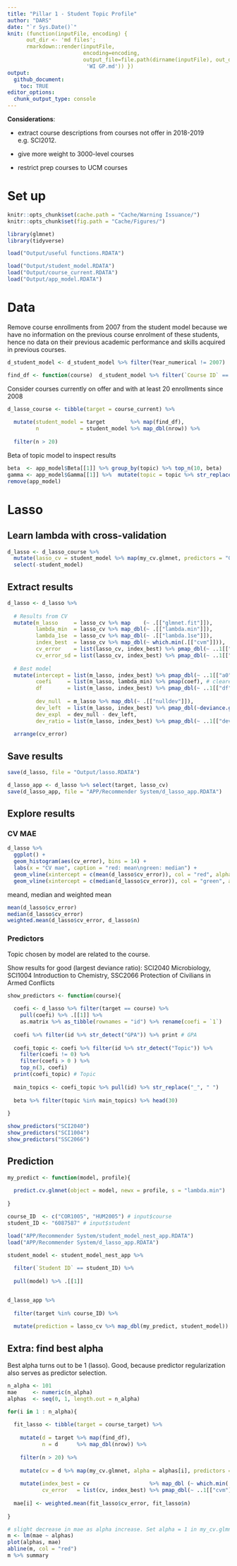 ```yaml
---
title: "Pillar 1 - Student Topic Profile"
author: "DARS"
date: "`r Sys.Date()`"
knit: (function(inputFile, encoding) { 
      out_dir <- 'md files';
      rmarkdown::render(inputFile,
                        encoding=encoding, 
                        output_file=file.path(dirname(inputFile), out_dir,
                         'WI GP.md')) })
output: 
  github_document:
    toc: TRUE
editor_options: 
  chunk_output_type: console
---
```


__Considerations__:

* extract course descriptions from courses not offer in 2018-2019 e.g. SCI2012.

* give more weight to 3000-level courses

* restrict prep courses to UCM courses
     
# Set up

```r

knitr::opts_chunk$set(cache.path = "Cache/Warning Issuance/")
knitr::opts_chunk$set(fig.path = "Cache/Figures/")

library(glmnet)
library(tidyverse)

load("Output/useful functions.RDATA")

load("Output/student_model.RDATA")
load("Output/course_current.RDATA")
load("Output/app_model.RDATA")
```

# Data

Remove course enrollments from 2007 from the student model because we have no information on the previous course enrolment of these students, hence no data on their previous academic performance and skills acquired in previous courses.

```r
d_student_model <- d_student_model %>% filter(Year_numerical != 2007)
```

```r
find_df <- function(course)  d_student_model %>% filter(`Course ID` == course)
```

Consider courses currently on offer and with at least 20 enrollments since 2008 
```r
d_lasso_course <- tibble(target = course_current) %>%
  
  mutate(student_model = target        %>% map(find_df),
         n             = student_model %>% map_dbl(nrow)) %>%
  
  filter(n > 20)
```

Beta of topic model to inspect results
```r
beta  <- app_model$Beta[[1]] %>% group_by(topic) %>% top_n(10, beta)
gamma <- app_model$Gamma[[1]] %>%  mutate(topic = topic %>% str_replace(" ", "_"))
remove(app_model)
```

# Lasso

## Learn lambda with cross-validation

```r
d_lasso <- d_lasso_course %>%
  mutate(lasso_cv = student_model %>% map(my_cv.glmnet, predictors = "GPA|Topic")) %>%
  select(-student_model)
```

## Extract results
```r
d_lasso <- d_lasso %>%
  
  # Results from CV
  mutate(m_lasso     = lasso_cv %>% map    (~ .[["glmnet.fit"]]),
         lambda_min  = lasso_cv %>% map_dbl(~ .[["lambda.min"]]),
         lambda_1se  = lasso_cv %>% map_dbl(~ .[["lambda.1se"]]),
         index_best  = lasso_cv %>% map_dbl(~ which.min(.[["cvm"]])),
         cv_error    = list(lasso_cv, index_best) %>% pmap_dbl(~ ..1[["cvm"]][..2]),
         cv_error_sd = list(lasso_cv, index_best) %>% pmap_dbl(~ ..1[["cvsd"]][..2])) %>%
  
  # Best model
  mutate(intercept = list(m_lasso, index_best) %>% pmap_dbl(~ ..1[["a0"]][..2]),
         coefi     = list(m_lasso, lambda_min) %>% pmap(coef), # clearer output than pmap_dbl(~ ..1[["beta"]][,..2])
         df        = list(m_lasso, index_best) %>% pmap_dbl(~ ..1[["df"]][..2]),
         
         dev_null  = m_lasso %>% map_dbl(~ .[["nulldev"]]),
         dev_left  = list(m_lasso, index_best) %>% pmap_dbl(~deviance.glmnet(..1)[..2]),
         dev_expl  = dev_null - dev_left,
         dev_ratio = list(m_lasso, index_best) %>% pmap_dbl(~ ..1[["dev.ratio"]][..2])) %>%
  
  arrange(cv_error)
```

## Save results
```r
save(d_lasso, file = "Output/lasso.RDATA")

d_lasso_app <- d_lasso %>% select(target, lasso_cv)
save(d_lasso_app, file = "APP/Recommender System/d_lasso_app.RDATA")
```

## Explore results

### CV MAE
```r
d_lasso %>%
  ggplot() +
  geom_histogram(aes(cv_error), bins = 14) +
  labs(x = "CV mae", caption = "red: mean\ngreen: median") +
  geom_vline(xintercept = c(mean(d_lasso$cv_error)), col = "red", alpha = 0.5) +
  geom_vline(xintercept = c(median(d_lasso$cv_error)), col = "green", alpha = 0.5)
```

meand, median and weighted mean
```r
mean(d_lasso$cv_error)
median(d_lasso$cv_error)
weighted.mean(d_lasso$cv_error, d_lasso$n)
```

### Predictors
Topic chosen by model are related to the course.

Show results for good (largest deviance ratio):
SCI2040 Microbiology,
SCI1004 Introduction to Chemistry,
SSC2066 Protection of Civilians in Armed Conflicts


```r
show_predictors <- function(course){
  
  coefi <- d_lasso %>% filter(target == course) %>%
    pull(coefi) %>% .[[1]] %>%
    as.matrix %>% as_tibble(rownames = "id") %>% rename(coefi = `1`)
  
  coefi %>% filter(id %>% str_detect("GPA")) %>% print # GPA
  
  coefi_topic <- coefi %>% filter(id %>% str_detect("Topic")) %>%
    filter(coefi != 0) %>%
    filter(coefi > 0 ) %>%
    top_n(3, coefi)
  print(coefi_topic) # Topic
  
  main_topics <- coefi_topic %>% pull(id) %>% str_replace("_", " ")
  
  beta %>% filter(topic %in% main_topics) %>% head(30) 
  
}

show_predictors("SCI2040")
show_predictors("SCI1004")
show_predictors("SSC2066")
```


## Prediction

```r
my_predict <- function(model, profile){
  
  predict.cv.glmnet(object = model, newx = profile, s = "lambda.min")
  
}
```

```r
course_ID  <- c("COR1005", "HUM2005") # input$course
student_ID <- "6087587" # input$student

load("APP/Recommender System/student_model_nest_app.RDATA")
load("APP/Recommender System/d_lasso_app.RDATA")

student_model <- student_model_nest_app %>% 
  
  filter(`Student ID` == student_ID) %>%
  
  pull(model) %>% .[[1]]


d_lasso_app %>%
  
  filter(target %in% course_ID) %>%
  
  mutate(prediction = lasso_cv %>% map_dbl(my_predict, student_model))
```

## Extra: find best alpha

Best alpha turns out to be 1 (lasso). Good, because predictor regularization also serves as predictor selection.

```r
n_alpha <- 101
mae     <- numeric(n_alpha)
alphas  <- seq(0, 1, length.out = n_alpha)

for(i in 1 : n_alpha){
  
  fit_lasso <- tibble(target = course_target) %>%
  
    mutate(d = target %>% map(find_df),
           n = d      %>% map_dbl(nrow)) %>%
    
    filter(n > 20) %>%
    
    mutate(cv = d %>% map(my_cv.glmnet, alpha = alphas[i], predictors = "GPA|Topic")) %>%
    
    mutate(index_best = cv                   %>% map_dbl (~ which.min(.[["cvm"]])),
           cv_error   = list(cv, index_best) %>% pmap_dbl(~ ..1[["cvm"]][..2]    ))
    
  mae[i] <- weighted.mean(fit_lasso$cv_error, fit_lasso$n)
  
}

# slight decrease in mae as alpha increase. Set alpha = 1 in my_cv.glmnet().
m <- lm(mae ~ alphas)
plot(alphas, mae)
abline(m, col = "red")
m %>% summary
```

